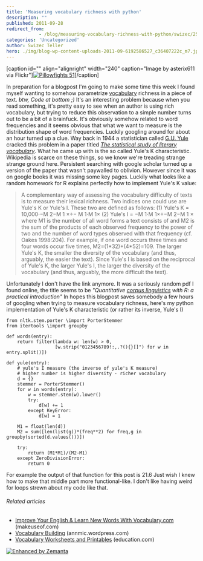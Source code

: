 ```yaml
---
title: 'Measuring vocabulary richness with python'
description: ""
published: 2011-09-28
redirect_from: 
            - /blog/measuring-vocabulary-richness-with-python/swizec/2528
categories: 'Uncategorized'
author: Swizec Teller
hero: ./img/blog-wp-content-uploads-2011-09-6192586527_c36407222c_m7.jpg
---
```

\[caption id="" align="alignright" width="240" caption="Image by asterix611 via Flickr"][![Pillowfights 51](./img/blog-wp-content-uploads-2011-09-6192586527_c36407222c_m7.jpg "Pillowfights 51")](http://www.flickr.com/photos/28722563@N05/6192586527)\[/caption]

In preparation for a blogpost I'm going to make some time this week I found myself wanting to somehow parametrize [vocabulary](http://en.wikipedia.org/wiki/Vocabulary "Vocabulary") richness in a piece of text. _btw, Code at bottom ;)_ It's an interesting problem because when you read something, it's pretty easy to see when an author is using rich vocabulary, but trying to reduce this observation to a simple number turns out to be a bit of a brainfuck. It's obviously somehow related to word frequencies and it seems obvious that what we want to measure is the distribution shape of word frequencies. Luckily googling around for about an hour turned up a clue. Way back in 1944 a statistician called [G.U. Yule](http://en.wikipedia.org/wiki/Udny_Yule) cracked this problem in a paper titled _[The statistical study of literary vocabulary](http://scholar.google.si/scholar?q=The+statistical+study+of+literary+vocabulary+&hl=sl&btnG=Iskanje)_. What he came up with is the so called Yule's K characteristic. Wikipedia is scarce on these things, so we know we're treading strange strange ground here. Persistent searching with google scholar turned up a version of the paper that wasn't paywalled to oblivion. However since it was on google books it was missing some key pages. Luckily what looks like a random homework for R explains perfectly how to implement Yule's K value:

> A complementary way of assessing the vocabulary difficulty of texts is to measure their lexical richness. Two indices one could use are Yule's K or Yule's I. These two are defined as follows: (1) Yule's K = 10,000⋅M 2−M 1 ÷ M 1⋅M 1 (2) Yule's I = M 1⋅M 1÷M 2−M 1  where M1 is the number of all word forms a text consists of and M2 is the sum of the products of each observed frequency to the power of two and the number of word types observed with that frequency (cf. Oakes 1998:204). For example, if one word occurs three times and four words occur five times, M2=(1\*32)+(4\*52)=109. The larger Yule's K, the smaller the diversity of the vocabulary (and thus, arguably, the easier the text). Since Yule's I is based on the reciprocal of Yule's K, the larger Yule's I, the larger the diversity of the vocabulary (and thus, arguably, the more difficult the text).

Unfortunately I don't have the link anymore. It was a seriously random pdf I found online, the title seems to be _"Quantitative [corpus linguistics](http://en.wikipedia.org/wiki/Corpus_linguistics "Corpus linguistics") with R: a practical introduction"_ In hopes this blogpost saves somebody a few hours of googling when trying to measure vocabulary richness, here's my python implementation of Yule's K characteristic (or rather its inverse, Yule's I)

```
from nltk.stem.porter \import PorterStemmer
from itertools \import groupby

def words(entry):
    return filter(lambda w: len(w) > 0,
                  [w.strip("0123456789!:,.?(){}[]") for w in entry.split()])

def yule(entry):
    # yule's I measure (the inverse of yule's K measure)
    # higher number is higher diversity - richer vocabulary
    d = {}
    stemmer = PorterStemmer()
    for w in words(entry):
        w = stemmer.stem(w).lower()
        try:
            d[w] += 1
        except KeyError:
            d[w] = 1

    M1 = float(len(d))
    M2 = sum([len(list(g))*(freq**2) for freq,g in groupby(sorted(d.values()))])

    try:
        return (M1*M1)/(M2-M1)
    except ZeroDivisionError:
        return 0
```

For example the output of that function for this post is 21.6 Just wish I knew how to make that middle part more functional-like. I don't like having weird for loops strewn about my code like that.

###### Related articles

- [Improve Your English & Learn New Words With Vocabulary.com](http://www.makeuseof.com/tag/improve-english-learn-words-vocabularycom/) (makeuseof.com)
- [Vocabulary Building](http://annmic.wordpress.com/2011/09/20/vocabulary-building/) (annmic.wordpress.com)
- [Vocabulary Worksheets and Printables](http://www.education.com/worksheets/vocabulary/) (education.com)

[![Enhanced by Zemanta](http://img.zemanta.com/zemified_e.png?x-id=6825c36b-0d62-4d69-a0eb-3b4d98c62cad)](http://www.zemanta.com/ "Enhanced by Zemanta")